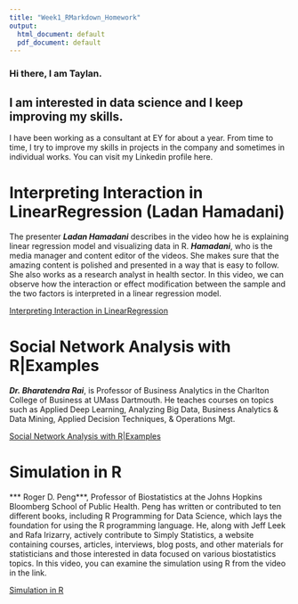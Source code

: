 ---
title: "Week1_RMarkdown_Homework"
output:
  html_document: default
  pdf_document: default
---

### Hi there, I am Taylan.
## I am interested in data science and I keep improving my skills.

I have been working as a consultant at EY for about a year. From time to time, I try to improve my skills in projects in the company and sometimes in individual works. You can visit my Linkedin profile here.

[linkedin]: https://www.linkedin.com/in/taylan-polat/

# Interpreting Interaction in LinearRegression (Ladan Hamadani)
The presenter ***Ladan Hamadani*** describes in the video how he is explaining linear regression model and visualizing data in R. ***Hamadani***, who is the media manager and content editor of the videos. She makes sure that the amazing content is polished and presented in a way that is easy to follow. She also works as a research analyst in health sector.
In this video, we can observe how the interaction or effect modification between the sample and the two factors is interpreted in a linear regression model.

[Interpreting Interaction in LinearRegression](https://www.youtube.com/watch?v=vZUtDJbzFRQ&list=PLqzoL9-eJTNDw71zWePXyHx3_cm_fMP8S&index=53)



# Social Network Analysis with R|Examples 
***Dr. Bharatendra Rai***, is Professor of Business Analytics in the Charlton College of Business at UMass Dartmouth. He teaches courses on topics such as Applied Deep Learning, Analyzing Big Data, Business Analytics & Data Mining, Applied Decision Techniques, & Operations Mgt. 

[Social Network Analysis with R|Examples](https://www.youtube.com/watch?v=0xsM0MbRPGE)

# Simulation in R
*** Roger D. Peng***, Professor of Biostatistics at the Johns Hopkins Bloomberg School of Public Health. Peng has written or contributed to ten different books, including R Programming for Data Science, which lays the foundation for using the R programming language. He, along with Jeff Leek and Rafa Irizarry, actively contribute to Simply Statistics, a website containing courses, articles, interviews, blog posts, and other materials for statisticians and those interested in data focused on various biostatistics topics. In this video, you can examine the simulation using R from the video in the link.

[Simulation in R](https://www.youtube.com/watch?v=tvv4IA8PEzw&list=PLjTlxb-wKvXPqyY3FZDO8GqIaWuEDy-Od&index=12)


